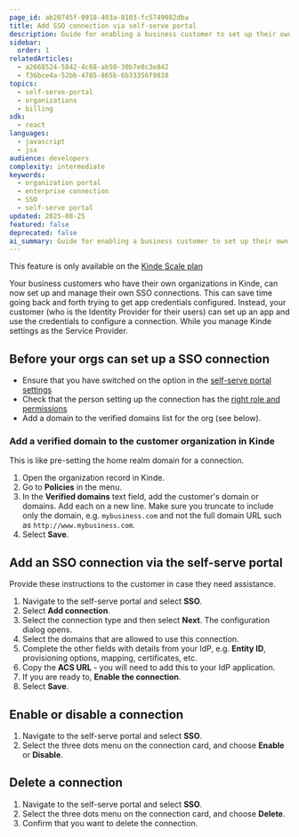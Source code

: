 ```yaml
---
page_id: ab20745f-0918-403a-8103-fc5749082dba
title: Add SSO connection via self-serve portal
description: Guide for enabling a business customer to set up their own SSO enterprise connection via the self-serve portal.
sidebar:
  order: 1
relatedArticles:
  - a2668524-5842-4c68-ab50-30b7e8c3e842
  - f36bce4a-52bb-4785-865b-6b33356f9838
topics:
  - self-serve-portal
  - organizations
  - billing
sdk:
  - react
languages:
  - javascript
  - jsx
audience: developers
complexity: intermediate
keywords:
  - organization portal
  - enterprise connection
  - SSO
  - self-serve portal
updated: 2025-08-25
featured: false
deprecated: false
ai_summary: Guide for enabling a business customer to set up their own SSO enterprise connection via the self-serve portal.
---
```


<Aside type="upgrade">

This feature is only available on the [Kinde Scale plan](https://kinde.com/pricing/)

</Aside>

Your business customers who have their own organizations in Kinde, can now set up and manage their own SSO connections. This can save time going back and forth trying to get app credentials configured. Instead, your customer (who is the Identity Provider for their users) can set up an app and use the credentials to configure a connection. While you manage Kinde settings as the Service Provider. 

## Before your orgs can set up a SSO connection

- Ensure that you have switched on the option in the [self-serve portal settings](/build/set-up-options/self-serve-portal-for-orgs/)
- Check that the person setting up the connection has the [right role and permissions](/manage-users/roles-and-permissions/user-roles/)
- Add a domain to the verified domains list for the org (see below).

### Add a verified domain to the customer organization in Kinde

This is like pre-setting the home realm domain for a connection.

1. Open the organization record in Kinde.
2. Go to **Policies** in the menu.
3. In the **Verified domains** text field, add the customer's domain or domains. Add each on a new line. Make sure you truncate to include only the domain, e.g. `mybusiness.com` and not the full domain URL such as `http://www.mybusiness.com`.
4. Select **Save**.

## Add an SSO connection via the self-serve portal

Provide these instructions to the customer in case they need assistance.

1. Navigate to the self-serve portal and select **SSO**.
2. Select **Add connection**.
3. Select the connection type and then select **Next**. The configuration dialog opens.
4. Select the domains that are allowed to use this connection.
5. Complete the other fields with details from your IdP, e.g. **Entity ID**, provisioning options, mapping, certificates, etc.
6. Copy the **ACS URL** - you will need to add this to your IdP application.
7. If you are ready to, **Enable the connection**.
8. Select **Save**.

## Enable or disable a connection

1. Navigate to the self-serve portal and select **SSO**.
2. Select the three dots menu on the connection card, and choose **Enable** or **Disable**.

## Delete a connection

1. Navigate to the self-serve portal and select **SSO**.
2. Select the three dots menu on the connection card, and choose **Delete**.
3. Confirm that you want to delete the connection.
